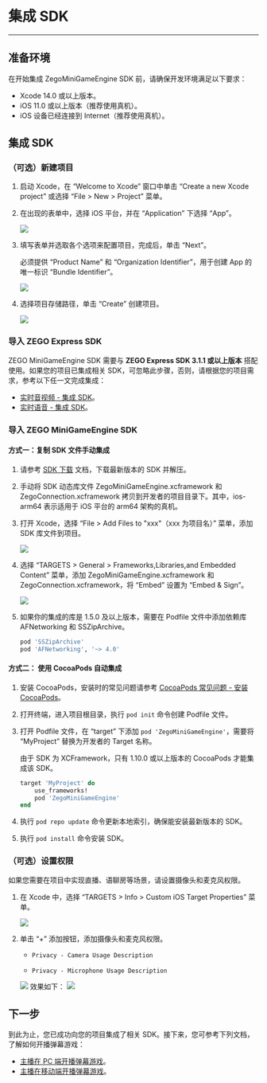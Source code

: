 # 集成 SDK

- - -

## 准备环境

在开始集成 ZegoMiniGameEngine SDK 前，请确保开发环境满足以下要求：
- Xcode 14.0 或以上版本。
- iOS 11.0 或以上版本（推荐使用真机）。
- iOS 设备已经连接到 Internet（推荐使用真机）。

## 集成 SDK

### （可选）新建项目

<Accordion title="此步骤以如何创建新项目为例，如果是集成到已有项目，可忽略此步。" defaultOpen="false">

1. 启动 Xcode，在 “Welcome to Xcode” 窗口中单击 “Create a new Xcode project” 或选择 “File > New > Project” 菜单。
2. 在出现的表单中，选择 iOS 平台，并在 “Application” 下选择 “App”。

    <Frame width="512" height="auto" caption=""><img src="https://storage.zego.im/sdk-doc/Pics/QuickStart/NewProject_1.png" /></Frame>

3. 填写表单并选取各个选项来配置项目，完成后，单击 “Next”。

    必须提供 “Product Name” 和 “Organization Identifier”，用于创建 App 的唯一标识 “Bundle Identifier”。

    <Frame width="512" height="auto" caption=""><img src="https://storage.zego.im/sdk-doc/Pics/QuickStart/NewProject_2.png" /></Frame>

4. 选择项目存储路径，单击 “Create” 创建项目。

    <Frame width="512" height="auto" caption=""><img src="https://storage.zego.im/sdk-doc/Pics/QuickStart/NewProject_3.png" /></Frame>

</Accordion>


###  导入 ZEGO Express SDK

ZEGO MiniGameEngine SDK 需要与 **ZEGO Express SDK 3.1.1 或以上版本** 搭配使用。如果您的项目已集成相关 SDK，可忽略此步骤，否则，请根据您的项目需求，参考以下任一文完成集成：

- [实时音视频 - 集成 SDK](https://doc-zh.zego.im/article/196)。
- [实时语音 - 集成 SDK](https://doc-zh.zego.im/article/3574)。

###  导入 ZEGO MiniGameEngine SDK

#### 方式一：复制 SDK 文件手动集成


1. 请参考 [SDK 下载](../download.mdx) 文档，下载最新版本的 SDK 并解压。

2. 手动将 SDK 动态库文件 ZegoMiniGameEngine.xcframework 和 ZegoConnection.xcframework 拷贝到开发者的项目目录下。其中，ios-arm64 表示适用于 iOS 平台的 arm64 架构的真机。

3. 打开 Xcode，选择 “File > Add Files to "xxx"（xxx 为项目名）” 菜单，添加 SDK 库文件到项目。

    <Frame width="512" height="auto" caption=""><img src="https://storage.zego.im/sdk-doc/Pics/iOS/ZegoExpressEngine/Common/add-files.png" /></Frame>

4. 选择 “TARGETS > General > Frameworks,Libraries,and Embedded Content” 菜单，添加 ZegoMiniGameEngine.xcframework 和 ZegoConnection.xcframework，将 “Embed” 设置为 “Embed & Sign”。

    <Frame width="512" height="auto" caption=""><img src="https://storage.zego.im/sdk-doc/Pics/MiniGames/embed_and_sign1.png" /></Frame>
5. 如果你的集成的库是 1.5.0 及以上版本，需要在 Podfile 文件中添加依赖库 AFNetworking 和 SSZipArchive。

    ```bash
    pod 'SSZipArchive'
    pod 'AFNetworking', '~> 4.0'
    ```

#### 方式二： 使用 CocoaPods 自动集成

1. 安装 CocoaPods，安装时的常见问题请参考 [CocoaPods 常见问题 - 安装 CocoaPods](https://doc-zh.zego.im/article/13860#1)。

2. 打开终端，进入项目根目录，执行 `pod init` 命令创建 Podfile 文件。

3. 打开 Podfile 文件，在 “target” 下添加 `pod 'ZegoMiniGameEngine'`，需要将 “MyProject” 替换为开发者的 Target 名称。

    <Warning title="注意">

    由于 SDK 为 XCFramework，只有 1.10.0 或以上版本的 CocoaPods 才能集成该 SDK。
    </Warning>

    ```ruby
    target 'MyProject' do
        use_frameworks!
        pod 'ZegoMiniGameEngine'
    end
    ```

4. 执行 `pod repo update` 命令更新本地索引，确保能安装最新版本的 SDK。

5. 执行 `pod install` 命令安装 SDK。

###  （可选）设置权限

如果您需要在项目中实现直播、语聊房等场景，请设置摄像头和麦克风权限。

1. 在 Xcode 中，选择 “TARGETS > Info > Custom iOS Target Properties” 菜单。

    <Frame width="512" height="auto" caption=""><img src="https://storage.zego.im/sdk-doc/Pics/MiniGames/info.jpeg" /></Frame>

2. 单击 “+” 添加按钮，添加摄像头和麦克风权限。

    - `Privacy - Camera Usage Description`

    - `Privacy - Microphone Usage Description`

    <Frame width="512" height="auto" caption=""><img src="https://storage.zego.im/sdk-doc/Pics/MiniGames/add_privacy.jpeg" /></Frame>
    效果如下：
    <Frame width="512" height="auto" caption=""><img src="https://storage.zego.im/sdk-doc/Pics/MiniGames/privacy_example.jpeg" /></Frame>

## 下一步

到此为止，您已成功向您的项目集成了相关 SDK。接下来，您可参考下列文档，了解如何开播弹幕游戏：

- [主播在 PC 端开播弹幕游戏](./DamakuGamesQuickStart/Live%20streaming%20games%20on%20PC.mdx)。
- [主播在移动端开播弹幕游戏](./DamakuGamesQuickStart/Live%20streaming%20games%20on%20mobile.mdx)。
